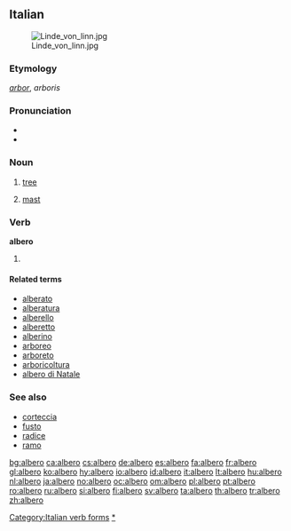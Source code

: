 {{also|alberò}}
==Italian==
{{wikipedia|lang=it}}
[[Image:Linde_von_linn.jpg|thumb|right]]

===Etymology===
{{etyl|la|it}} ''[[arbor]]'', ''arboris''

===Pronunciation===
* {{IPA|[ˈalbero]|lang=it}}
* {{audio|it-albero.ogg|Audio (IT)}}

===Noun===
{{it-noun|alber|m|o|i}}

# [[tree]]
# {{nautical|lang=it}} [[mast]]

===Verb===
'''albero'''

# {{form of|[[first-person|First-person]] [[singular]] [[present tense]]|[[alberare#Italian|alberare]]|lang=Italian}}

====Related terms====
* [[alberato]]
* [[alberatura]]
* [[alberello]]
* [[alberetto]]
* [[alberino]]
* [[arboreo]]
* [[arboreto]]
* [[arboricoltura]]
* [[albero di Natale]]

===See also===
* [[corteccia]]
* [[fusto]]
* [[radice]]
* [[ramo]]

[[Category:Italian verb forms]]
[[Category:it:Trees|*]]

[[bg:albero]]
[[ca:albero]]
[[cs:albero]]
[[de:albero]]
[[es:albero]]
[[fa:albero]]
[[fr:albero]]
[[gl:albero]]
[[ko:albero]]
[[hy:albero]]
[[io:albero]]
[[id:albero]]
[[it:albero]]
[[lt:albero]]
[[hu:albero]]
[[nl:albero]]
[[ja:albero]]
[[no:albero]]
[[oc:albero]]
[[om:albero]]
[[pl:albero]]
[[pt:albero]]
[[ro:albero]]
[[ru:albero]]
[[si:albero]]
[[fi:albero]]
[[sv:albero]]
[[ta:albero]]
[[th:albero]]
[[tr:albero]]
[[zh:albero]]